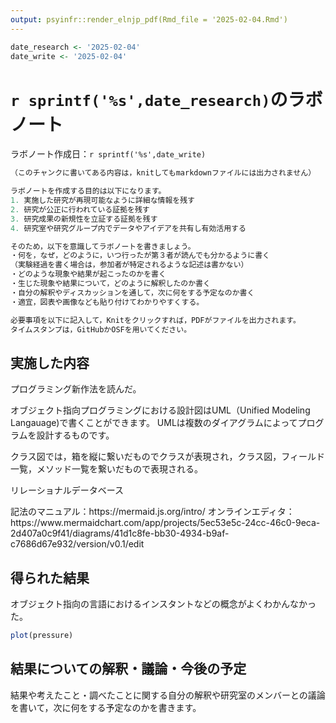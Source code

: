 ```yaml
---
output: psyinfr::render_elnjp_pdf(Rmd_file = '2025-02-04.Rmd')
---
```


```r
date_research <- '2025-02-04'
date_write <- '2025-02-04'
```

# `r sprintf('%s',date_research)`のラボノート

ラボノート作成日：`r sprintf('%s',date_write)`


```r
（このチャンクに書いてある内容は，knitしてもmarkdownファイルには出力されません）

ラボノートを作成する目的は以下になります。
1. 実施した研究が再現可能なように詳細な情報を残す
2. 研究が公正に行われている証拠を残す
3. 研究成果の新規性を立証する証拠を残す
4. 研究室や研究グループ内でデータやアイデアを共有し有効活用する

そのため，以下を意識してラボノートを書きましょう。
・何を，なぜ，どのように，いつ行ったが第３者が読んでも分かるように書く
（実験経過を書く場合は，参加者が特定されるような記述は書かない）
・どのような現象や結果が起こったのかを書く
・生じた現象や結果について，どのように解釈したのか書く
・自分の解釈やディスカッションを通して，次に何をする予定なのか書く
・適宜，図表や画像なども貼り付けてわかりやすくする。

必要事項を以下に記入して，Knitをクリックすれば，PDFがファイルを出力されます。
タイムスタンプは，GitHubかOSFを用いてください。
```

## 実施した内容

プログラミング新作法を読んだ。

オブジェクト指向プログラミングにおける設計図はUML（Unified Modeling Langauage)で書くことができます。
UMLは複数のダイアグラムによってプログラムを設計するものです。

クラス図では，箱を縦に繋いだものでクラスが表現され，クラス図，フィールド一覧，メソッド一覧を繋いだもので表現される。



リレーショナルデータベース

記法のマニュアル：https://mermaid.js.org/intro/
オンラインエディタ：https://www.mermaidchart.com/app/projects/5ec53e5c-24cc-46c0-9eca-2d407a0c9f41/diagrams/41d1c8fe-bb30-4934-b9af-c7686d67e932/version/v0.1/edit



## 得られた結果

オブジェクト指向の言語におけるインスタントなどの概念がよくわかんなかった。

```r
plot(pressure)
```


## 結果についての解釈・議論・今後の予定

結果や考えたこと・調べたことに関する自分の解釈や研究室のメンバーとの議論を書いて，次に何をする予定なのかを書きます。
